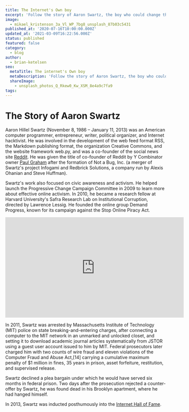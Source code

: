 ```yaml
---
title: The Internet's Own boy
excerpt: 'Follow the story of Aaron Swartz, the boy who could change the world'
image:
  - mikael_kristenson_3a_Vl_WP_7bg8_unsplash_87b03c5431
published_at: '2020-07-16T10:00:00.000Z'
updated_at: '2021-03-09T16:22:56.000Z'
status: published
featured: false
category:
  - blog
author:
  - brian-ketelsen
seo:
  metaTitle: The internet's Own boy
  metaDescription: 'Follow the story of Aaron Swartz, the boy who could change the world'
  shareImage:
    - unsplash_photos_Q_Rkew0_Kw_XSM_8e4a9c7fa9
tags:
---
```


# The Story of Aaron Swartz

Aaron Hillel Swartz (November 8, 1986 – January 11, 2013) was an American computer programmer, entrepreneur, writer, political organizer, and Internet hacktivist. He was involved in the development of the web feed format RSS, the Markdown publishing format, the organization Creative Commons, and the website framework web.py, and was a co-founder of the social news site [Reddit](https://reddit.com). He was given the title of co-founder of Reddit by Y Combinator owner [Paul Graham](<https://en.wikipedia.org/wiki/Paul_Graham_(programmer)>) after the formation of Not a Bug, Inc. (a merger of Swartz's project Infogami and Redbrick Solutions, a company run by Alexis Ohanian and Steve Huffman).

Swartz's work also focused on civic awareness and activism. He helped launch the Progressive Change Campaign Committee in 2009 to learn more about effective online activism. In 2010, he became a research fellow at Harvard University's Safra Research Lab on Institutional Corruption, directed by Lawrence Lessig. He founded the online group Demand Progress, known for its campaign against the Stop Online Piracy Act.

<iframe
  width="560"
  height="315"
  src="https://www.youtube.com/embed/PFQGjEJ9PEc"
  frameborder="0"
  allow="accelerometer; autoplay; encrypted-media; gyroscope; picture-in-picture"
  allowfullscreen
></iframe>

In 2011, Swartz was arrested by Massachusetts Institute of Technology (MIT) police on state breaking-and-entering charges, after connecting a computer to the MIT network in an unmarked and unlocked closet, and setting it to download academic journal articles systematically from JSTOR using a guest user account issued to him by MIT. Federal prosecutors later charged him with two counts of wire fraud and eleven violations of the Computer Fraud and Abuse Act,[14] carrying a cumulative maximum penalty of $1 million in fines, 35 years in prison, asset forfeiture, restitution, and supervised release.

Swartz declined a plea bargain under which he would have served six months in federal prison. Two days after the prosecution rejected a counter-offer by Swartz, he was found dead in his Brooklyn apartment, where he had hanged himself.

In 2013, Swartz was inducted posthumously into the [Internet Hall of Fame](https://www.internethalloffame.org//).
